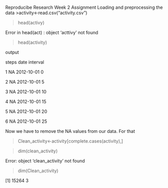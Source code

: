 
Reproducibe Research Week 2 Assignment
Loading and preprocessing the data
>activity<-read.csv("activity.csv")

>head(activy)

Error in head(act) : object 'acttivy' not found

>head(activity)

output

steps date interval

1 NA 2012-10-01 0

2 NA 2012-10-01 5

3 NA 2012-10-01 10

4 NA 2012-10-01 15

5 NA 2012-10-01 20

6 NA 2012-10-01 25

Now we have to remove the NA values from our data. For that

>Clean_activity<-activity[complete.cases(activity),]

>dim(clean_activity)

Error: object 'clean_activity' not found

>dim(Clean_activity)

[1] 15264 3
